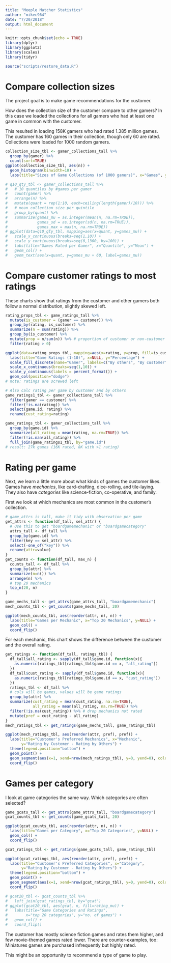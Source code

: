 ```yaml
---
title: "Meeple Matcher Statistics"
author: "mikec964"
date: "7/20/2018"
output: html_document
---
```


```r
knitr::opts_chunk$set(echo = TRUE)
library(dplyr)
library(ggplot2)
library(scales)
library(tidyr)

source("scripts/restore_data.R")
```

# Compare collection sizes
The project goal is to make game recommendations for the customer.

How does the collection size of the customer compare to other gamers?
In this case we loaded the collections for all gamers who had at least one game
in common with the customer.

This resulted in loading 158K gamers who had rated 1.385 million games. The
customer has 160 games in their collection, though only 60 are rated.
Collections were loaded for 1000 random gamers.
```r
collection_size_tbl <- gamer_collections_tall %>%
  group_by(gamer) %>%
  count(sort=TRUE)
ggplot(collection_size_tbl, aes(n)) +
  geom_histogram(binwidth=10) +
  labs(title="Sizes of Game Collections (of 1000 gamers)", x="Games", y="No. of Gamers")
```

```r
# q10_qty_tbl <- gamer_collections_tall %>%
#   # 10 quantiles by #games per gamer
#   count(gamer) %>%
#   arrange(n) %>%
#   mutate(quant = rep(1:10, each=ceiling(length(gamer)/10))) %>%
#   # mean collection size per quintile
#   group_by(quant) %>%
#   summarize(games_mu = as.integer(mean(n, na.rm=TRUE)),
#             games_sd = as.integer(sd(n, na.rm=TRUE)),
#             games_max = max(n, na.rm=TRUE))
# ggplot(data=q10_qty_tbl, mapping=aes(x=quant, y=games_mu)) +
#   scale_x_continuous(breaks=seq(1,10)) +
#   scale_y_continuous(breaks=seq(0,1300, by=100)) +
#   labs(title="Games Rated per Gamer", x="Quantile", y="Mean") +
#   geom_col() +
#   geom_text(aes(x=quant, y=games_mu + 60, label=games_mu))
```

# Compare customer ratings to most ratings
These charts show that ratings from the customer and other gamers both follow
a normal distribution, slightly skewed left.
```r
rating_props_tbl <- game_ratings_tall %>%
  mutate(is_customer = (gamer == customer)) %>%
  group_by(rating, is_customer) %>%
  summarize(n = sum(rating)) %>%
  group_by(is_customer) %>%
  mutate(prop = n/sum(n)) %>% # proportion of customer or non-customer votes
  filter(rating > 0)

ggplot(data=rating_props_tbl, mapping=aes(x=rating, y=prop, fill=is_customer)) +
  labs(title="Game Ratings (1-10)", x=NULL, y="Percentage") +
  scale_fill_discrete(name="Gamer", labels=c("By others", "By customer")) +
  scale_x_continuous(breaks=seq(1,10)) +
  scale_y_continuous(labels = percent_format()) +
  geom_col(position="dodge")
# note: ratings are screwed left

# Also calc rating per game by customer and by others
game_ratings1_tbl <- gamer_collections_tall %>%
  filter(gamer == customer) %>%
  filter(!is.na(rating)) %>%
  select(game.id, rating) %>%
  rename(cust_rating=rating)

game_ratings_tbl <- gamer_collections_tall %>%
  group_by(game.id) %>%
  summarize(all_rating = mean(rating, na.rm=TRUE)) %>%
  filter(!is.nan(all_rating)) %>%
  full_join(game_ratings1_tbl, by="game.id")
# result: 27k games (16K rated, 8K with >1 rating)
```


# Rating per game
Next, we learn a little more about what kinds of games the customer likes.
Games have *mechanics*, like card-drafting, dice-rolling, and tile-laying. They
also have *categories* like science-fiction, co-operative, and family.

First we look at which mechanics are most common in the customer's collection.
```r
# game_attrs is tall, make it tidy with observation per game
get_attrs <- function(df_tall, sel_attr) {
  # Use this to get "boardgamemechanic" or "boardgamecategory"
  attrs_tall <- df_tall %>%
  group_by(game.id) %>%
  filter(key == sel_attr) %>%
  select(-one_of("key")) %>%
  rename(attr=value)
}
get_counts <- function(df_tall, max_n) {
  counts_tall <- df_tall %>%
  group_by(attr) %>%
  summarize(n=n()) %>%
  arrange(n) %>%
  # top 20 mechanics
  top_n(20, n)
}

game_mechs_tall <- get_attrs(game_attrs_tall, "boardgamemechanic")
mech_counts_tbl <- get_counts(game_mechs_tall, 20)

ggplot(mech_counts_tbl, aes(reorder(attr, n), n)) +
  labs(title="Games per Mechanic", x="Top 20 Mechanics", y=NULL) +
  geom_col() +
  coord_flip()
```

For each mechanic, this chart shows the difference between the
customer and the overall rating.
```r
get_ratings <- function(df_tall, ratings_tbl) {
  df_tall$all_rating <- sapply(df_tall$game.id, function(x){
    as.numeric(ratings_tbl[ratings_tbl$game.id == x, "all_rating"])
  })
  df_tall$cust_rating <- sapply(df_tall$game.id, function(x){
    as.numeric(ratings_tbl[ratings_tbl$game.id == x, "cust_rating"])
  })
  ratings_tbl <- df_tall %>%
  # cols will be games, values will be game ratings
  group_by(attr) %>%
  summarize(cust_rating = mean(cust_rating, na.rm=TRUE),
            all_rating = mean(all_rating, na.rm=TRUE)) %>%
  filter(!is.na(cust_rating)) %>% # drop mechanics not rated
  mutate(pref = cust_rating - all_rating)
}
mech_ratings_tbl <- get_ratings(game_mechs_tall, game_ratings_tbl)

ggplot(mech_ratings_tbl, aes(reorder(attr, pref), pref)) +
  labs(title="Customer's Preferred Mechanics", x="Mechanic", 
       y="Rating by Customer - Rating by Others") +
  theme(legend.position="bottom") +
  geom_point() +
  geom_segment(aes(x=1, xend=nrow(mech_ratings_tbl), y=0, yend=0), color="green") +
  coord_flip()
```

# Games per category
I look at game categories the same way. Which categories are often selected?
```r
game_gcats_tall <- get_attrs(game_attrs_tall, "boardgamecategory")
gcat_counts_tbl <- get_counts(game_gcats_tall, 20)

ggplot(gcat_counts_tbl, aes(reorder(attr, n), n)) +
  labs(title="Games per Category", x="Top 20 Categories", y=NULL) +
  geom_col() +
  coord_flip()
```

```r
gcat_ratings_tbl <- get_ratings(game_gcats_tall, game_ratings_tbl)

ggplot(gcat_ratings_tbl, aes(reorder(attr, pref), pref)) +
  labs(title="Customer's Preferred Categories", x="Category", 
       y="Rating by Customer - Rating by Others") +
  theme(legend.position="bottom") +
  geom_point() +
  geom_segment(aes(x=1, xend=nrow(gcat_ratings_tbl), y=0, yend=0), color="green") +
  coord_flip()

# gcat20_tbl <- gcat_counts_tbl %>%
#   left_join(gcat_ratings_tbl, by="gcat")
# ggplot(gcat20_tbl, aes(gcat, n, fill=rating_mu)) +
#   labs(title="Game Categories and Ratings",
#        x="top 20 categories", y="no. of games") +
#   geom_col() +
#   coord_flip()
```
The customer has mostly science fiction games and rates them higher, and few
movie-themed games rated lower. There are counter-examples, too: Miniatures
games are purchased infrequently but highly rated.

This might be an opportunity to recommend a type of game to play.
